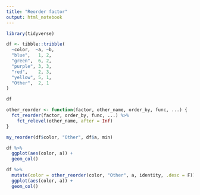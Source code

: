 ```yaml
---
title: "Reorder factor"
output: html_notebook
---
```




```r
library(tidyverse)
```


```r
df <- tibble::tribble(
  ~color,  ~a, ~b,
  "blue",   1, 2,
  "green",  6, 2,
  "purple", 3, 3,
  "red",    2, 3,
  "yellow", 5, 1,
  "Other",  2, 1
)
```

```r
df
```


```r
other_reorder <- function(factor, other_name, order_by, func, ...) {
  fct_reorder(factor, order_by, func, ...) %>%
    fct_relevel(other_name, after = Inf)
}
```




```r
my_reorder(df$color, "Other", df$a, min)
```


```r
df %>%
  ggplot(aes(color, a)) +
  geom_col()
```

```r
df %>%
  mutate(color = other_reorder(color, "Other", a, identity, .desc = F)) %>%
  ggplot(aes(color, a)) +
  geom_col()
```

